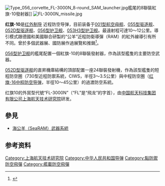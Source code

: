 {{Infobox Weapon
| is_missile = yes
| name = 红旗-10防空导弹
| image = 
| image_size = 
| caption = 
| origin = {{PRC}}
| type = 舰对空导弹
| used_by = {{PLA-Navy}}
| manufacturer = [[上海航天技术研究院|上海航天技术研究院]]
| unit_cost = 
| production_date = 
| service = 
| wars = 
| engine = 
| weight = 
| length = 
| height = 
| diameter = 
| wingspan = 
| speed = 
| ceiling = 
| altitude = 
| filling = 
| filling_weight = 
| guidance = 
| detonation = 
| launch_platform = 
艦載<br />
[[055型驅逐艦|055型驅逐艦]]<br/>[[052D型驅逐艦|052D型驅逐艦]]<br/>[[航空母舰|航空母舰]]
| vehicle_range = 
}}

[[File:Type_056_corvette_FL-3000N_8-round_SAM_launcher.jpg|thumb]]艦尾的8聯裝紅旗-10發射器]]
[[File:FL-3000N_missile.jpg|thumb]]

'''红旗-10'''是[[红外制导|红外制导]] 近程防空导弹，目前装备于[[001型航空母舰|001型航空母舰]]、[[055型驱逐舰|055型驱逐舰]]、[[052D型驱逐舰|052D型驱逐舰]]、[[056型护卫舰|056型护卫舰]]、[[053H3型护卫舰|053H3型护卫舰]]。最遠射程可達10～12公里。導引模式跟德國和美國聯合研製的“公羊”近程防衛導彈（RAM）的紅外線導引有所不同。曾於多個武器展、國防展作過展覽和推銷<ref name = "海军着眼履行使命任务举行导弹专业竞赛性考核 防空反导，三大舰队同台砺剑">{{cite web | author = 刘亚迅 | title = 海军着眼履行使命任务举行导弹专业竞赛性考核 防空反导，三大舰队同台砺剑 | publisher = 解放军报 | date = 2017-12-08 | language = zh | accessdate = 2021-12-11 | url = https://www.81.cn/jfjbmap/content/1/2017-12/08/02/2017120802_pdf.pdf | quote = "风大浪急，正是练兵时。考核开始后，某护卫舰支队莆田舰率先进入指定海域，发射靶弹后迅速撤离。东海舰队淮安舰听令出击，自主搜寻、抗击来袭导弹。记者在淮安舰看到，信息化指挥平台上海空情态势实时显示，此起彼伏的键盘声中，一道道作战指令快速传递至各作战单元。很快，雷达搜索发现来袭目标，判明“敌情”后，舰长果断下令，导弹呼啸出筒，直刺海天。不一会儿，远处海平面上方腾起火球，来袭导弹被成功拦截。" | archive-date = 2022-02-20 | archive-url = https://web.archive.org/web/20220220030533/https://www.81.cn/jfjbmap/content/1/2017-12/08/02/2017120802_pdf.pdf | dead-url = no }}</ref>。

[[056型护卫舰|056型护卫舰]]的艦尾配置一個紅旗-10的8聯裝發射器，作為該型艦隻的主要防空武器。

[[052D型驱逐舰|052D型驱逐舰]]的直昇機庫結構的頂部配置一座24聯裝發射機，作為該型艦隻的短程防空圈（730型近程防禦系統，CIWS，半徑3～3.5公里）與中程防空圈（[[红旗-16中程防空导弹|红旗-16中程防空导弹]]，半徑10～45公里）的過渡防空系統。

红旗10的外貿型代號“FL-3000N”（“FL”是“飛龙”的字首），由[[中国航天科技集团有限公司|中国航天科技集团有限公司]][[上海航天技术研究院|上海航天技术研究院]]研发。

== 參見 ==
* [[RIM-116滾體飛彈#海公羊（SeaRAM）武器系統|海公羊（SeaRAM）武器系統]]

== 参考资料 ==
{{reflist | 2}}

{{中国导弹}}
{{中国人民解放军防空导弹}}

[[Category:上海航天技术研究院|Category:上海航天技术研究院]]
[[Category:中华人民共和国导弹|Category:中华人民共和国导弹]]
[[Category:點防禦防空飛彈|Category:點防禦防空飛彈]]
[[Category:艦載防空飛彈|Category:艦載防空飛彈]]
